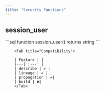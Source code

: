```yaml
---
title: "Security Functions"
---
```


##  session_user
<Tabs>
<Tab title="Overview">
```sql
function session_user() returns string
```



</Tab>

        <Tab title="Compatibility">

        | Feature | |
        |---| :---: |
        | describe | ✔️ |
        | lineage | ✔️ |
        | propagation | ✔️|
        | build | ❌|
        </Tab>
</Tabs>

